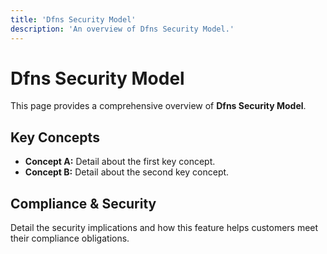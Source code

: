 ```yaml
---
title: 'Dfns Security Model'
description: 'An overview of Dfns Security Model.'
---
```


# Dfns Security Model

This page provides a comprehensive overview of **Dfns Security Model**.

## Key Concepts

* **Concept A:** Detail about the first key concept.
* **Concept B:** Detail about the second key concept.

## Compliance & Security

Detail the security implications and how this feature helps customers meet their compliance obligations.
